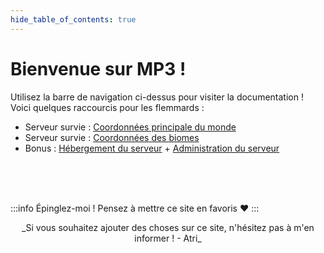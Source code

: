 ```yaml
---
hide_table_of_contents: true
---
```



# Bienvenue sur MP3 !

Utilisez la barre de navigation ci-dessus pour visiter la documentation ! Voici quelques raccourcis pour les flemmards :
* Serveur survie : <a href="http://mp3.pixelfucker.com/minecraft/serveur_survie/coordonnees/overworld">Coordonnées principale du monde</a>
* Serveur survie : <a href="http://mp3.pixelfucker.com/minecraft/serveur_survie/coordonnees/overworld_bioms"> Coordonnées des biomes</a>
* Bonus : [Hébergement du serveur](https://github.com/AmberstoneDream/FreeVirtualMachineCloudHosting) + [Administration du serveur](https://github.com/AmberstoneDream/ProxyServerResearch)
<br />

<Index />
<br />
<br />

:::info Épinglez-moi !
Pensez à mettre ce site en favoris ❤️
:::
<br />

<center>_Si vous souhaitez ajouter des choses sur ce site, n'hésitez pas à m'en informer ! - Atri_</center>
<br />